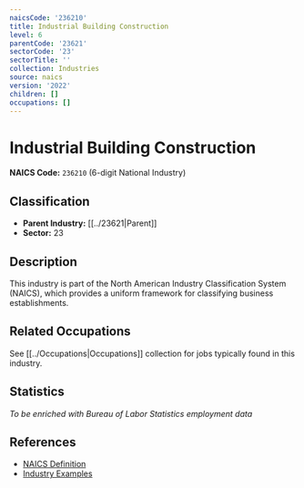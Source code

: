 ```yaml
---
naicsCode: '236210'
title: Industrial Building Construction
level: 6
parentCode: '23621'
sectorCode: '23'
sectorTitle: ''
collection: Industries
source: naics
version: '2022'
children: []
occupations: []
---
```

# Industrial Building Construction

**NAICS Code:** `236210` (6-digit National Industry)

## Classification

- **Parent Industry:** [[../23621|Parent]]
- **Sector:** 23

## Description

This industry is part of the North American Industry Classification System (NAICS), which provides a uniform framework for classifying business establishments.

## Related Occupations

See [[../Occupations|Occupations]] collection for jobs typically found in this industry.

## Statistics

*To be enriched with Bureau of Labor Statistics employment data*

## References

- [NAICS Definition](https://www.census.gov/naics/)
- [Industry Examples](https://www.census.gov/naics/2022NAICS/)
